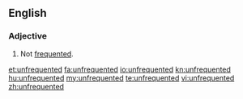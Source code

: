 ==English==

===Adjective===
{{en-adj}}

# Not [[frequented]].

[[et:unfrequented]]
[[fa:unfrequented]]
[[io:unfrequented]]
[[kn:unfrequented]]
[[hu:unfrequented]]
[[my:unfrequented]]
[[te:unfrequented]]
[[vi:unfrequented]]
[[zh:unfrequented]]
